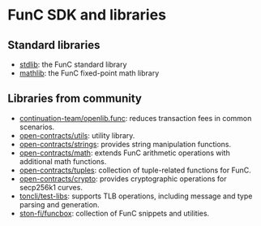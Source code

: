 
# FunC SDK and libraries

## Standard libraries

 - [stdlib](https://github.com/ton-blockchain/ton/blob/master/crypto/smartcont/stdlib.fc/): the FunC standard library
 - [mathlib](https://github.com/ton-blockchain/ton/blob/master/crypto/smartcont/mathlib.fc/): the FunC fixed-point math library

## Libraries from community

 - [continuation-team/openlib.func](https://github.com/continuation-team/openlib.func/): reduces transaction fees in common scenarios.
 - [open-contracts/utils](https://github.com/TonoxDeFi/open-contracts/tree/main/contracts/utils/): utility library.
 - [open-contracts/strings](https://github.com/TonoxDeFi/open-contracts/tree/main/contracts/strings/): provides string manipulation functions.
 - [open-contracts/math](https://github.com/TonoxDeFi/open-contracts/tree/main/contracts/math/): extends FunC arithmetic operations with additional math functions.
 - [open-contracts/tuples](https://github.com/TonoxDeFi/open-contracts/tree/main/contracts/tuples/): collection of tuple-related functions for FunC.
 - [open-contracts/crypto](https://github.com/TonoxDeFi/open-contracts/tree/main/contracts/crypto/): provides cryptographic operations for secp256k1 curves.
 - [toncli/test-libs](https://github.com/disintar/toncli/tree/master/src/toncli/lib/test-libs/): supports TLB operations, including message and type parsing and generation.
 - [ston-fi/funcbox](https://github.com/ston-fi/funcbox/): collection of FunC snippets and utilities.

<Feedback />

